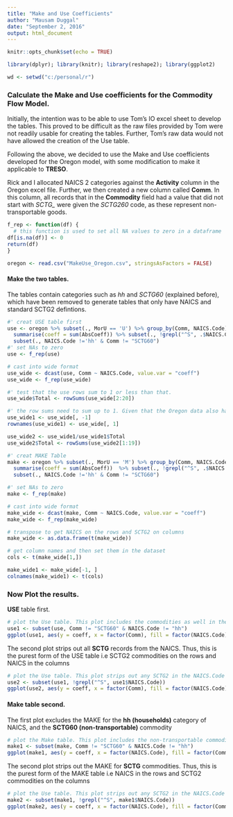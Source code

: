 ```yaml
---
title: "Make and Use Coefficients"
author: "Mausam Duggal"
date: "September 2, 2016"
output: html_document
---
```


```r
knitr::opts_chunk$set(echo = TRUE)
```

```r
library(dplyr); library(knitr); library(reshape2); library(ggplot2)

wd <- setwd("c:/personal/r")
```

### Calculate the Make and Use coefficients for the Commodity Flow Model. 

Initially, the intention was to be able to use Tom's IO excel sheet to develop the tables. This proved to be difficult as the raw files provided by Tom were not readily usable for creating the tables. Further, Tom's raw data would not have allowed the creation of the Use table.

Following the above, we decided to use the Make and Use coefficients developed for the Oregon model, with some modification to make it applicable to **TRESO**.

Rick and I allocated NAICS 2 categories against the **Activity** column in the Oregon excel file. Further, we then created a new column called **Comm**. In this column, all records that in the **Commodity** field had a value that did not start with *SCTG_* were given the *SCTG260* code, as these represent non-transportable goods. 

```r

f_rep <- function(df) {
  # this function is used to set all NA values to zero in a dataframe
df[is.na(df)] <- 0
return(df)
}

```


```r
oregon <- read.csv("MakeUse_Oregon.csv", stringsAsFactors = FALSE)    
```

#### Make the two tables.

The tables contain categories such as *hh* and *SCTG60* (explained before), which have been removed to generate tables that only have NAICS and standard SCTG2 defintions.

```r
#' creat USE table first
use <- oregon %>% subset(., MorU == 'U') %>% group_by(Comm, NAICS.Code) %>% 
  summarise(coeff = sum(AbsCoeff)) %>% subset(., !grepl("^S", .$NAICS.Code)) %>%
  subset(., NAICS.Code !='hh' & Comm != "SCTG60")
#' set NAs to zero
use <- f_rep(use)

# cast into wide format
use_wide <- dcast(use, Comm ~ NAICS.Code, value.var = "coeff")
use_wide <- f_rep(use_wide)

#' test that the use rows sum to 1 or less than that. 
use_wide$Total <- rowSums(use_wide[2:20])

#' the row sums need to sum up to 1. Given that the Oregon data also had non-transportation SCTG2 codes, I have scaled the values to sum to 1.
use_wide1 <- use_wide[, -1]
rownames(use_wide1) <- use_wide[, 1]

use_wide2 <- use_wide1/use_wide1$Total 
use_wide2$Total <- rowSums(use_wide2[1:19])

```


```r
#' creat MAKE Table
make <- oregon %>% subset(., MorU == 'M') %>% group_by(Comm, NAICS.Code) %>% 
  summarise(coeff = sum(AbsCoeff))  %>% subset(., !grepl("^S", .$NAICS.Code)) %>%
  subset(., NAICS.Code !='hh' & Comm != "SCTG60")

#' set NAs to zero
make <- f_rep(make)

# cast into wide format
make_wide <- dcast(make, Comm ~ NAICS.Code, value.var = "coeff")
make_wide <- f_rep(make_wide)

# transpose to get NAICS on the rows and SCTG2 on columns
make_wide <- as.data.frame(t(make_wide))

# get column names and then set them in the dataset
cols <- t(make_wide[1,])

make_wide1 <- make_wide[-1, ]
colnames(make_wide1) <- t(cols)

```

### Now Plot the results. 

**USE** table first.

```r
# plot the Use table. This plot includes the commodities as well in the columns, as opposed to only NAICS
use1 <- subset(use, Comm != "SCTG60" & NAICS.Code != "hh")
ggplot(use1, aes(y = coeff, x = factor(Comm), fill = factor(NAICS.Code))) + geom_bar(stat = "identity") + coord_flip()

```

The second plot strips out all **SCTG** records from the NAICS. Thus, this is the purest form of the USE table i.e SCTG2 commodities on the rows and NAICS in the columns

```r
# plot the Use table. This plot strips out any SCTG2 in the NAICS.Code column
use2 <- subset(use1, !grepl("^S", use1$NAICS.Code))
ggplot(use2, aes(y = coeff, x = factor(Comm), fill = factor(NAICS.Code))) + geom_bar(stat = "identity") + coord_flip()

```


#### **Make** table second. 

The first plot excludes the MAKE for the **hh (households)** category of NAICS, and the **SCTG60 (non-transportable)** commodity

```r
# plot the Make table. This plot includes the non-transportable commodities as well in the rows, as opposed to only NAICS
make1 <- subset(make, Comm != "SCTG60" & NAICS.Code != "hh")
ggplot(make1, aes(y = coeff, x = factor(NAICS.Code), fill = factor(Comm))) + geom_bar(stat = "identity") + coord_flip()

```

The second plot strips out the MAKE for **SCTG** commodities. Thus, this is the purest form of the MAKE table i.e NAICS in the rows and SCTG2 commodities on the columns

```r
# plot the Use table. This plot strips out any SCTG2 in the NAICS.Code column
make2 <- subset(make1, !grepl("^S", make1$NAICS.Code))
ggplot(make2, aes(y = coeff, x = factor(NAICS.Code), fill = factor(Comm))) + geom_bar(stat = "identity") + coord_flip()

```

